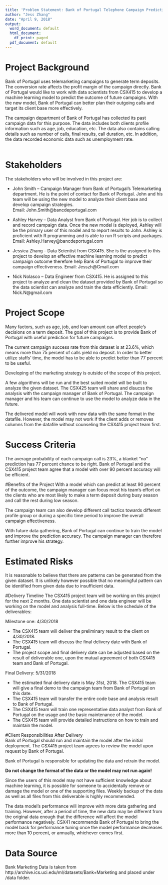 ```yaml
---
title: 'Problem Statement: Bank of Portugal Telephone Campaign Predicting Model'
author: "Jess Zhang"
date: "April 9, 2018"
output:
  word_document: default
  html_document:
    df_print: paged
  pdf_document: default
---
```


# Project Background 
Bank of Portugal uses telemarketing campaigns to generate term deposits.  The conversion rate affects the profit margin of the campaign directly.  Bank of Portugal would like to work with data scientists from CSX415 to develop a machine learning model to predict the outcome of future campaigns.  With the new model, Bank of Portugal can better plan their outgoing calls and target its client base more effectively. 

The campaign department of Bank of Portugal has collected its past campaign data for this purpose. The data includes both clients profile information such as age, job, education, etc.  The data also contains calling details such as number of calls, final results, call duration, etc.  In addition, the data recorded economic data such as unemployment rate.
<br><br>

# Stakeholders
The stakeholders who will be involved in this project are:

* John Smith -- Campaign Manager from Bank of Portugal's Telemarketing department. He is the point of contact for Bank of Portugal. John and his team will be using the new model to analyze their client base and develop campaign strategies.  
Email: John.Smith@bancdeportugal.com

* Ashley Harvey -- Data Analyst from Bank of Portugal. Her job is to collect and record campaign data. Once the new model is deployed, Ashley will be the primary user of this model and to report results to John. Ashley is proficient with R programming and is able to run R scripts and packages.
Email: Ashley.Harvey@bancdeportugal.com

* Jessica Zhang -- Data Scientist from CSX415. She is the assigned to this project to develop an effective machine learning model to predict campaign outcome therefore help Bank of Portugal to improve their campaign effectiveness.
Email: Jesszh@Gmail.com

* Nick Nolasco -- Data Engineer from CSX415. He is assigned to this project to analyze and clean the dataset provided by Bank of Portugal so the data scientist can analyze and train the data efficiently.
Email: Nick.N@gmail.com

    

# Project Scope
Many factors, such as age, job, and loan amount can affect people's decisions on a term deposit.  The goal of this project is to provide Bank of Portugal with useful prediction for future campaigns.    

The current campaign success rate from this dataset is at 23.6%, which means more than 75 percent of calls yield no deposit. In order to better utilize staffs' time, the model has to be able to predict better than 77 percent to be useful. 

Developing of the marketing strategy is outside of the scope of this project.

A few algorithms will be run and the best suited model will be built to analyze the given dataset.  The CSX425 team will share and disucss the analysis with the campaign manager of Bank of Portugal.  The campaign manager and his team can continue to use the model to analyze data in the future.

The delivered model will work with new data with the same format in the datafile.  However, the model may not work if the client adds or removes columns from the datafile without counseling the CSX415 project team first.

# Success Criteria
The average probability of each campaign call is 23%, a blanket "no" prediction has 77 percent chance to be right.  Bank of Portugal and the CSX415 project team agree that a model with over 90 percent accuracy will be efficient.
  
  
#Benefits of the Project
With a model which can predict at least 90 percent of the outcome, the campaign manager can focus most his team's effort on the clients who are most likely to make a term deposit during busy season and call the rest during low season.  

The campaign team can also develop different call tactics towards different profile group or during a specific time period to improve the overall campaign effectiveness.

With future data gathering, Bank of Portugal can continue to train the model and improve the prediction accuracy.  The campaign manager can therefore further improve his strategy.
  
    
# Estimated Risks
It is reasonable to believe that there are patterns can be generated from the given dataset.  It is unlikely however possible that no meaningful pattern can be identified from given data due to insufficient data.  
  
  
#Delivery Timeline
The CSX415 project team will be working on this project for the next 2 months.  One data scientist and one data engineer will be working on the model and analysis full-time.  Below is the schedule of the deliverables:  
  
Milestone one: 4/30/2018  
  
* The CSX415 team will deliver the preliminary result to the client on 4/30/2018.  
* The CSX415 team will discuss the final delivery date with Bank of Portugal.  
* The project scope and final delivery date can be adjusted based on the result of deliverable one, upon the mutual agreement of both CSX415 team and Bank of Portugal.  
    
   
Final Delivery: 5/31/2018  
  
* The estimated final delivery date is May 31st, 2018.  The CSX415 team will give a final demo to the campaign team from Bank of Portugal on this date.  
* The CSX415 team will transfer the entire code base and analysis result to Bank of Portugal.  
* The CSX415 team will train one representative data analyst from Bank of Portugal on the usage and the basic maintenance of the model.  
* The CSX415 team will provide detailed instructions on how to train and maintain the model.  


#Client Responsibilities After Delivery  
Bank of Portugal should run and maintain the model after the initial deployment.  The CSX415 project team agrees to review the model upon request by Bank of Portugal.  
  
Bank of Portugal is responsible for updating the data and retrain the model.  

**Do not change the format of the data or the model may not run again!**  

Since the users of this model may not have sufficient knowledge about machine learning, it is possible for someone to accidentally remove or damage the model or one of the supporting files. Weekly backup of the data as well as all files from this deliverable is highly recommended.  
  
The data model's performance will improve with more data gathering and training.  However, after a period of time, the new data may be different from the original data enough that the difference will affect the model performance negatively.  CSX41 recommends Bank of Portugal to bring the model back for performance tuning once the model performance decreases more than 10 percent, or annually, whichever comes first.   
  
  
  
# Data Source  
Bank Marketing Data is taken from http://archive.ics.uci.edu/ml/datasets/Bank+Marketing and placed under /data folder.  


